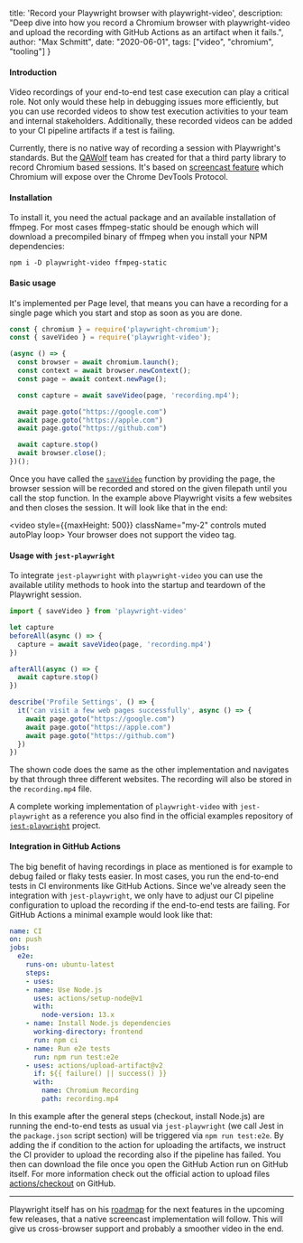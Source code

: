   title: 'Record your Playwright browser with playwright-video',
  description: "Deep dive into how you record a Chromium browser with playwright-video and upload the recording with GitHub Actions as an artifact when it fails.",
  author: "Max Schmitt",
  date: "2020-06-01",
  tags: ["video", "chromium", "tooling"]
}

#### Introduction

Video recordings of your end-to-end test case execution can play a critical role. Not only would these help in debugging issues more efficiently, but you can use recorded videos to show test execution activities to your team and internal stakeholders. Additionally, these recorded videos can be added to your CI pipeline artifacts if a test is failing.

Currently, there is no native way of recording a session with Playwright's standards. But the [QAWolf](https://github.com/qawolf/qawolf) team has created for that a third party library to record Chromium based sessions. It's based on [screencast feature](https://chromedevtools.github.io/devtools-protocol/tot/Page/#method-startScreencast) which Chromium will expose over the Chrome DevTools Protocol.

#### Installation

To install it, you need the actual package and an available installation of ffmpeg. For most cases ffmpeg-static should be enough which will download a precompiled binary of ffmpeg when you install your NPM dependencies:

```
npm i -D playwright-video ffmpeg-static
```

#### Basic usage

It's implemented per Page level, that means you can have a recording for a single page which you start and stop as soon as you are done.

```js
const { chromium } = require('playwright-chromium');
const { saveVideo } = require('playwright-video');

(async () => {
  const browser = await chromium.launch();
  const context = await browser.newContext();
  const page = await context.newPage();

  const capture = await saveVideo(page, 'recording.mp4');

  await page.goto("https://google.com")
  await page.goto("https://apple.com")
  await page.goto("https://github.com")

  await capture.stop()
  await browser.close();
})();
```

Once you have called the [`saveVideo`](https://github.com/qawolf/playwright-video#api) function by providing the page, the browser session will be recorded and stored on the given filepath until you call the stop function. In the example above Playwright visits a few websites and then closes the session. It will look like that in the end:

<video style={{maxHeight: 500}} className="my-2" controls muted autoPlay loop>
  <source src="/blog/record-your-browser-tests-with-playwright/video.mp4" type="video/mp4"/>
Your browser does not support the video tag.
</video>

#### Usage with `jest-playwright`

To integrate `jest-playwright` with `playwright-video` you can use the available utility methods to hook into the startup and teardown of the Playwright session.

```js
import { saveVideo } from 'playwright-video'

let capture
beforeAll(async () => {
  capture = await saveVideo(page, 'recording.mp4')
})

afterAll(async () => {
  await capture.stop()
})

describe('Profile Settings', () => {
  it('can visit a few web pages successfully', async () => {
    await page.goto("https://google.com")
    await page.goto("https://apple.com")
    await page.goto("https://github.com")
  })
})
```

The shown code does the same as the other implementation and navigates by that through three different websites. The recording will also be stored in the `recording.mp4` file.

A complete working implementation of `playwright-video` with `jest-playwright` as a reference you also find in the official examples repository of [`jest-playwright`](https://github.com/playwright-community/playwright-jest-examples) project.

#### Integration in GitHub Actions

The big benefit of having recordings in place as mentioned is for example to debug failed or flaky tests easier. In most cases, you run the end-to-end tests in CI environments like GitHub Actions. Since we've already seen the integration with `jest-playwright`, we only have to adjust our CI pipeline configuration to upload the recording if the end-to-end tests are failing. For GitHub Actions a minimal example would look like that:

```yaml
name: CI
on: push
jobs:
  e2e:
    runs-on: ubuntu-latest
    steps:
    - uses:
    - name: Use Node.js
      uses: actions/setup-node@v1
      with:
        node-version: 13.x
    - name: Install Node.js dependencies
      working-directory: frontend
      run: npm ci
    - name: Run e2e tests
      run: npm run test:e2e
    - uses: actions/upload-artifact@v2
      if: ${{ failure() || success() }}
      with:
        name: Chromium Recording
        path: recording.mp4
```

In this example after the general steps (checkout, install Node.js) are running the end-to-end tests as usual via `jest-playwright` (we call Jest in the `package.json` script section) will be triggered via `npm run test:e2e`. By adding the if condition to the action for uploading the artifacts, we instruct the CI provider to upload the recording also if the pipeline has failed. You then can download the file once you open the GitHub Action run on GitHub itself. For more information check out the official action to upload files [actions/checkout](https://github.com/actions/upload-artifact#where-does-the-upload-go) on GitHub.

---

Playwright itself has on his [roadmap](https://github.com/microsoft/playwright/issues/1914) for the next features in the upcoming few releases, that a native screencast implementation will follow. This will give us cross-browser support and probably a smoother video in the end.
